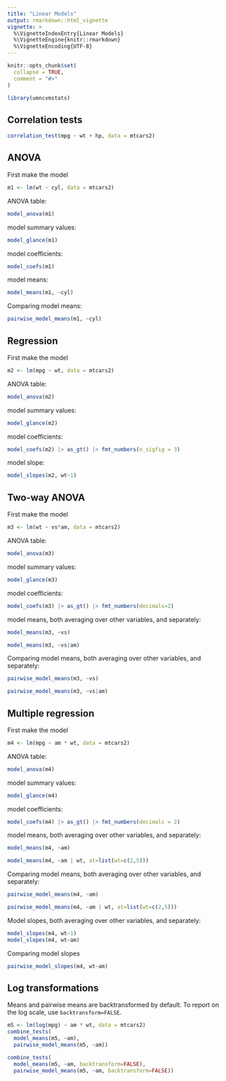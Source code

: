 ```yaml
---
title: "Linear Models"
output: rmarkdown::html_vignette
vignette: >
  %\VignetteIndexEntry{Linear Models}
  %\VignetteEngine{knitr::rmarkdown}
  %\VignetteEncoding{UTF-8}
---
```


```r
knitr::opts_chunk$set(
  collapse = TRUE,
  comment = "#>"
)
```

```r
library(umncvmstats)
```

## Correlation tests
```r
correlation_test(mpg ~ wt + hp, data = mtcars2)
```


## ANOVA

First make the model
```r
m1 <- lm(wt ~ cyl, data = mtcars2)
```

ANOVA table:
```r
model_anova(m1)
```

model summary values:
```r
model_glance(m1)
```

model coefficients:
```r
model_coefs(m1)
```

model means:
```r
model_means(m1, ~cyl)
```

Comparing model means:
```r
pairwise_model_means(m1, ~cyl)
```

## Regression

First make the model
```r
m2 <- lm(mpg ~ wt, data = mtcars2)
```

ANOVA table:
```r
model_anova(m2)
```

model summary values:
```r
model_glance(m2)
```

model coefficients:
```r
model_coefs(m2) |> as_gt() |> fmt_numbers(n_sigfig = 3)
```

model slope:
```r
model_slopes(m2, wt~1)
```

## Two-way ANOVA
First make the model
```r
m3 <- lm(wt ~ vs*am, data = mtcars2)
```

ANOVA table:
```r
model_anova(m3)
```

model summary values:
```r
model_glance(m3)
```

model coefficients:
```r
model_coefs(m3) |> as_gt() |> fmt_numbers(decimals=2)
```

model means, both averaging over other variables, and separately:
```r
model_means(m3, ~vs)
```

```r
model_means(m3, ~vs|am)
```

Comparing model means, both averaging over other variables, and separately:
```r
pairwise_model_means(m3, ~vs)
```

```r
pairwise_model_means(m3, ~vs|am)
```

## Multiple regression
First make the model
```r
m4 <- lm(mpg ~ am * wt, data = mtcars2)
```

ANOVA table:
```r
model_anova(m4) 
```

model summary values:
```r
model_glance(m4)
```

model coefficients:
```r
model_coefs(m4) |> as_gt() |> fmt_numbers(decimals = 2)
```

model means, both averaging over other variables, and separately:
```r
model_means(m4, ~am)
```

```r
model_means(m4, ~am | wt, at=list(wt=c(2,5)))
```

Comparing model means, both averaging over other variables, and separately:
```r
pairwise_model_means(m4, ~am)
```

```r
pairwise_model_means(m4, ~am | wt, at=list(wt=c(2,5)))
```

Model slopes, both averaging over other variables, and separately:
```r
model_slopes(m4, wt~1)
model_slopes(m4, wt~am)
```

Comparing model slopes

```r
pairwise_model_slopes(m4, wt~am)
```

## Log transformations

Means and pairwise means are backtransformed by default. To report on the log scale, use `backtransform=FALSE`.

```r
m5 <- lm(log(mpg) ~ am * wt, data = mtcars2)
combine_tests(
  model_means(m5, ~am),
  pairwise_model_means(m5, ~am))
```

```r
combine_tests(
  model_means(m5, ~am, backtransform=FALSE),
  pairwise_model_means(m5, ~am, backtransform=FALSE))
```
